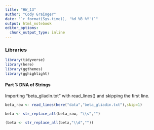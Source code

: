 ```yaml
---
title: "HW_13"
author: "Cody Grainger"
date: "`r format(Sys.time(), '%d %B %Y')`"
output: html_notebook
editor_options: 
  chunk_output_type: inline
---
```


### Libraries
```r
library(tidyverse)
library(here)
library(ggthemes)
library(gghighlight)
```

#### Part 1: DNA of Strings

Importing "beta_gliadin.txt" with read_lines() and skipping the first line.
```r
beta_raw <- read_lines(here("data","beta_gliadin.txt"),skip=1)

beta <- str_replace_all(beta_raw, "\\s","")

(beta <- str_replace_all(beta,"\\d",""))
```

